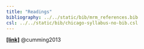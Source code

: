 ```yaml
---
title: "Readings"
bibliography: ../../static/bib/mrm_references.bib
csl: ../../static/bib/chicago-syllabus-no-bib.csl
---
```


[**[link]**](/readings_pdf/cumming2013.pdf) @cumming2013 




